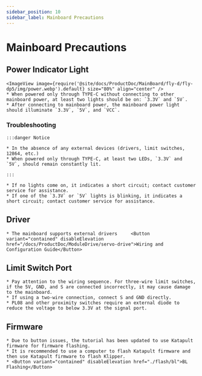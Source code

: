 ```yaml
---
sidebar_position: 10
sidebar_label: Mainboard Precautions
---
```


# Mainboard Precautions

## Power Indicator Light
    <ImageView image={require('@site/docs/ProductDoc/MainBoard/fly-d/fly-dp5/img/power.webp').default} size="80%" align="center" />
    * When powered only through TYPE-C without connecting to other mainboard power, at least two lights should be on: `3.3V` and `5V`.
    * After connecting to mainboard power, the mainboard power light should illuminate `3.3V`, `5V`, and `VCC`.

### Troubleshooting

    :::danger Notice

    * In the absence of any external devices (drivers, limit switches, 12864, etc.)
    * When powered only through TYPE-C, at least two LEDs, `3.3V` and `5V`, should remain constantly lit.

    :::

    * If no lights come on, it indicates a short circuit; contact customer service for assistance.
    * If one of the `3.3V` or `5V` lights is blinking, it indicates a short circuit; contact customer service for assistance.

## Driver

    * The mainboard supports external drivers     <Button variant="contained" disableElevation href="/docs/ProductDoc/ModuleDrive/servo-drive">Wiring and Configuration Guide</Button>

## Limit Switch Port

    * Pay attention to the wiring sequence. For three-wire limit switches, if the 5V, GND, and S are connected incorrectly, it may cause damage to the mainboard.
    * If using a two-wire connection, connect S and GND directly.
    * PL08 and other proximity switches require an external diode to reduce the voltage to below 3.3V at the signal port.

## Firmware

    * Due to button issues, the tutorial has been updated to use Katapult firmware for firmware flashing.
    * It is recommended to use a computer to flash Katapult firmware and then use Katapult firmware to flash Klipper.
    * <Button variant="contained" disableElevation href="./flash/bl">BL Flashing</Button>